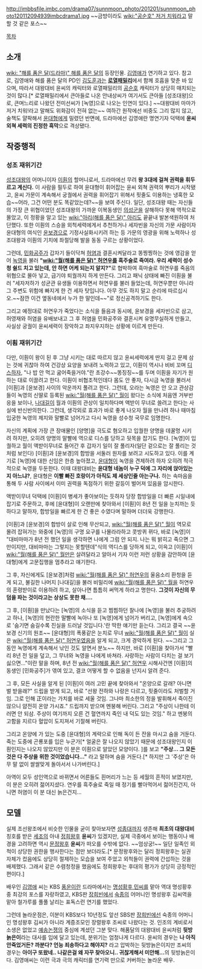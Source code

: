 http://imbbsfile.imbc.com/drama07/sunnmoon_photo/201201/sunnmoon_photo120112094939imbcdrama1.jpg
~~금방이라도 [[wiki:"공순호" 저거 치워]]라고 말할 것 같은 포스~~

[[목차]]
== 소개 ==
[[wiki: "해를 품은 달(드라마)" 해를 품은 달]]의 등장인물. [[김영애]]가 연기하고 있다. 참고로, 김영애와 해를 품은 달의 PD인 [[김도훈]]과는 '''[[로열패밀리]]'''에서 함께 호흡을 맞춘 바 있으며, 따라서 대왕대비 윤씨의 캐릭터와 로열패밀리의 [[공순호]] 캐릭터가 상당히 매치되는 것이 많다.[* 로열패밀리에서 큰아들로 나온 안내상씨가 여기서도 큰아들 [성조대왕]으로, 큰며느리로 나왔던 전미선씨가 [녹영]으로 나오는 인연이 있다.] ~~대왕대비 마마가 저거 치워!라고 말해도 위화감이 전혀 없는~~ 여하간 원작에선 비중도 그리 많지 않고, 술책도 얄팍해서 [[윤대형]]에게 밀렸던 반면에, 드라마에선 김영애란 명연기자 덕택에 '''윤씨 외쳑 세력의 진정한 흑막'''으로 격상됐다.

== 작중행적 ==
=== 성조 재위기간 ===
[[성조대왕]]의 어머니이자 [[이훤]]의 할머니로서, 드라마에선 무려 '''왕 3대에 걸쳐 권력을 휘두르고 계신다.''' 이 사람을 필두로 하여 윤대형이 휘어잡는 윤씨 외쳑 권력의 뿌리가 시작됐고, 윤씨 가문이 계속해서 궁궐에서 권력을 휘어잡기 위해서 핏줄도 이용하는 냉혹한 모습~~어라, 그건 어떤 분도 똑같았는데?~~을 보여 주신다. 일단, 성조대왕 때는 자신들의 가장 큰 위협이었던 성조대왕의 가까운 이복동생인 [[의성군]]을 살해하다 못해 역적으로 몰았고, 이 정황을 알고 있는 [[wiki:"아리(해를 품은 달)" 아리]]도 끝끝내 발본색원하여 처단했다. 또한 이훤의 스승을 외척세력에게서 추천하거나 세자빈을 자신의 가문 사람이자 윤대형의 여식인 [[윤보경]]으로 기정사실화시키려 하는 등 가문의 영광을 위해 노력하나 성조대왕과 이훤의 기치에 좌절당해 발을 동동 구르는 상황이었다.

그런데, [[민화공주]]가 갑자기 들이닥쳐 [[허염]]과 결혼시켜달라고 똥찡찡하는 것에 영감을 얻어 [[녹영]]을 불러 '''"[[wiki:"월(해를 품은 달)" 허연우]]를 흑주술로 죽여라. 우리 세력이 성수청 쉴드 치고 있는데, 안 하면 어케 되는지 알지?"'''로 협박하여 흑마술로 허연우를 죽음의 위협으로 몰아 넣고, 급기야 퇴궐까지 하게 만든다. 그리고 패닉 상태에 빠진 이훤을 불러 "세자저하가 성균관 유생들 이용하면서 허연우를 불러 들었는데, 허연우뿐만 아니라 그 주변도 위험에 빠지게 한 건 세자 탓입니다. 아무 것도 하지 말고 순리에 따르십시오.~~잠깐 이건 옆동네에서 누가 한 말인데~~"로 정신공격하기도 한다. 

그리고 예정대로 허연우가 죽었다는 소식을 들음과 동시에, 윤보경을 세자빈으로 삼고, 허영재와 허염을 유배보내고 그 후 허염을 민화공주와 결혼시켜 유명무실하게 만들고, 사실상 궁궐이 윤씨세력이 장악하고 좌지우지하는 상황에 이르게 만든다.

=== 이훤 재위기간 ===
다만, 이훤이 왕이 된 후 그냥 시키는 대로 따르지 않고 윤씨세력에게 딴지 걸고 문제 삼는 것에 귀찮아 하여 건강상 요양을 보내려 노력하고 있고, 이훤이 역시나 비비 꼬며 [[디스]]하자, "나 밥 안 먹고 굶어죽을거야."란 초강수~~똥징징~~를 두며 이훤을 자기가 원하는 대로 이끌려고 한다. 이훤이 비협조적인데다 몸도 안 좋자, 다시금 녹영을 불러서 [이훤]과 [윤보경] 사이의 악운까지 풀려고 한다. 그런데, 오라는 녹영은 안 오고 관상감들이 녹영의 신딸로 등록된 [[wiki:"월(해를 품은 달)" 월]]이 왔다는 소식에 처음엔 거부반응을 보이나, [[나대길]]이 월과 이훤의 관상이 일치하다며 액받이 무녀로 쓸려고 한다는 사실에 반신반의한다. 그런데, 생각외로 효과가 바로 좋게 나오자 월을 만나려 하나 때마침 입궁한 녹영의 제지와 말빨로 넘어가고 다시 녹영을 성수청 국무로 임명한다.

자신의 계획에 가장 큰 장애물인 [양명]을 극도로 혐오하고 입궐한 양명을 데꿀멍 시키려 하지만, 오히려 양명의 말빨에 역으로 디스를 당하고 뒷목을 잡기도 한다. [녹영]이 입궐하고 월이 액받이무녀로 들어간 후 갑자기 일이 잘 풀리자(일단 겉으로는 잘 풀리는 것처럼 보인다) [이훤]과 [윤보경]의 합방을 서둘러 원자를 보려고 시도하고 있다. 이를 계기로 [녹영]에 대한 신임은 한층 높아졌고, [[윤대형]]이 녹영을 견제하려 하자 오히려 적극적으로 녹영을 두둔한다. 이때 대왕대비는 '''윤대형 네놈이 누구 덕에 그 자리에 앉아있는지 아느냐?''', 윤대형은 '''이빨 빠진 호랑이가 아직도 제 세상인줄 아는구나.''' 하는 속마음을 통해 두 사람 사이에서 이미 권력을 독점하기 위한 갈등이 벌어져 있음을 암시한다.

액받이무녀 덕택에 [이훤]이 병세가 좋아보이는 듯하자 당장 합방일을 더 빠른 시일내에 잡기로 주문하고, 후에 [윤대형]이 오랜만에 찾아와서 [이훤]이 8년 전 일을 눈치까는 듯 하다고 말하자, 합방일을 빠르게 한 건 좋은 수였다며 말하며 더더욱 강행한다.

[이훤]과 [윤보경]의 합방이 살로 인해 무산되고, [[wiki:"월(해를 품은 달)" 월]]이 역모로 몰려 잡혀가는 와중에 [녹영]의 구명 요구를 나몰라라하고 콧방퀴 뀌다, 바로 [녹영]이 "대비마마가 8년 전 했던 일을 생각하면 나에게 그럼 안 되지. 나는 뭐 밝히고 죽으면 그만이지만, 대비마마는 그렇지는 못할텐데"식의 역디스를 당하게 되고, 이윽고 [이훤]이 [[wiki:"월(해를 품은 달)" 월]]만은 살려달라고 알아서 기자 이런 저런 상황을 감안하여 [윤대형]에게 고문집행을 멈추라고 얘기한다.

그 후, 자신에게도 [윤보경]처럼 [[wiki:"월(해를 품은 달)" 허연우]]의 울음소리 환청을 듣게 되고, 불길한 나머지 [나대길]을 불러 비밀리에 [[wiki:"월(해를 품은 달)" 월]]을 허연우의 혼령받이로 이용하려 하고, 살아나면 틈틈히 써먹게 하라고 명한다. '''그것이 자신의 무덤을 파는 것이라고는 상상도 못한 채....'''

그 후, [이훤]을 만났다는 [녹영]의 소식을 듣고 찜찜하던 찰나에 [녹영]을 불러 추궁하려고 하나, [녹영]의 현란한 말빨에 녹아나 또 [녹영]에게 넘어가 버리고, [녹영]에게 속으로 '숨기면 숨길수록 진실을 드러날 것입니다.'란 딱한 얘기만 듣는다. 그리고 결국 ~~윤보경 신기의 원조~~ [윤대형]의 폭풍같은 눈치로 무녀 [[wiki:"월(해를 품은 달)" 월]]이 실은  [[wiki:"월(해를 품은 달)" 허연우]]였음을 알게 되고, 크게 경악하게 된다. ~~그리고 그동안 녹영에게 계속해서 낚인 것도 알면서 분노~~ 하지만, 바로 [이훤]을 찾아가서 "빨리 8년 전 일을 덮고, 그 무녀와 녹영을 나에게 바쳐라. 사랑하는 사람이 다치는 걸 보기 싫으면..."이란 말을 하며, 8년 전 [[wiki:"월(해를 품은 달)" 허연우]] 시해사건엔 [이훤]의 동생인 [민화공주]가 엮여 있고, 결코 어떻게 할 수 없음을 넌지시 알려 준다.

그 후, 모든 사실을 알게 된 [이훤]이 여러 고민 끝에 찾아와서 "온양으로 갈래? 아니면 벌 받을래?" 드립을 받게 되고, 바로 "선왕 전하와 나랑은 다르고, 핏줄이라도 처벌할 거임. 그로 인해 正이라는 가치를 바로 세울 것임. 그나마 최소한의 정을 발휘해서 죽이진 않으니 얌전히 온양 가시죠." 드립까지 받으며 멘붕해 버린다. 그리고 "주상이 나한테 이러면 안 되삼. 주상이 여기까지 오른 건 혈연까지 죽인 내 덕도 있는 것임." 하고 멘붕의 고함을 지르다 혈압이 도지져서 기절해 버린다.

그리고 온양에 가 있는 도중 [윤대형]의 계략으로 인해 독이 든 잔을 마시고 숨을 거둔다. 죽는 도중에 곤룡포를 입은 누군가[* 얼굴은 잘 나오지 않았기 때문에 성조대왕인지 이훤인지는 나오지 않았지만 이 분은 이훤으로 알았던 모양이다. ]를 보고 '''"주상... 그 모든 것은 다 주상을 위한 것이었습니다..."''' 라고 말하며 숨을 거둔다.[* 하지만 그 '주상'은 아무 말 없이 쌀쌀맞게 돌아서서 나가버린다.]

아역이 모두 성인역으로 바뀌면서 어른들도 흰머리가 느는 등 세월의 흔적이 보였지만, 이 분은 오히려 젊어지셨다. 연우를 흑주술로 죽일 때 정기를 빨아먹어서 젊어진건지, 아니면 허염이 이 분 대신 늙은건지...

== 모델 ==
실제 조선왕조에서 비슷한 인물을 굳이 찾아보자면 [[성종]]대까지 생존해 '''최초의 대왕대비''' 칭호를 받은 [[세조]]의 아내 [[정희왕후]] '''윤씨'''가 있겠지만, 실제 극중에서 보이는 행동이나 배경을 고려하면 역시 [[문정왕후]] '''윤씨'''가 떠오를 수밖에 없다. ~~엄상궁!~~ 일단 일족인 외척이 상당한 권한을 행사한다는 점만 보더라도.[* 문정왕후와는 달리 정희왕후는 실권 자체가 컸음에도 상당히 절제하는 모습을 보여 주었고 외척들이 권력에 간섭하는 것을 배제했다. 그래서 같은 수렴청정을 했음에도 정희왕후는 후대의 평가가 상당히 긍정적인 편이다.]

배우인 [[김영애]] 씨는 KBS [[풍운]]이란 드라마에서는 [[명성황후 민씨]]를 맡아 역대 명성황후 중 최강의 포스를 자랑하였고, KBS판 [[장희빈]]에서 [[숙종]]의 어머니인 명성왕후 김씨역을 맡아 철가루를 풀풀 날리는 표독스런 연기를 했었다.

그런데 놀라운점은, 이분이 KBS보다 10년정도 앞선 SBS판 [[장희빈]]에선 숙종의 어머니인 명성왕후 김씨가 아니라 계증조모인 장렬왕후 조씨로 나왔다는 것. 인조의 계비로서 소생은 없었고 [[예송논쟁]]의 중심에 계셨던 그분 맞다. 해품달의 대왕대비 윤씨처럼 '''뒷방늙은이'''라는 대사를 입에 달고 있는데, 분위기는 엄청나게 다르다. 윤씨의 경우는 '''나 아직 안죽었거든? 까분다? 언능 죄송하다고 해야지?''' 라고 압박하는 뒷방늙은이지만 조씨의 경우는 '''아이구 또왔네.. 나같은걸 왜 자꾸 찾아오니.. 귀찮게해서 미안해...'''의 뒷방늙은이다. 김영애씨는 이런 극과 극의 캐릭터를 연기력 만으로 커버하는 놀라운 배우.
